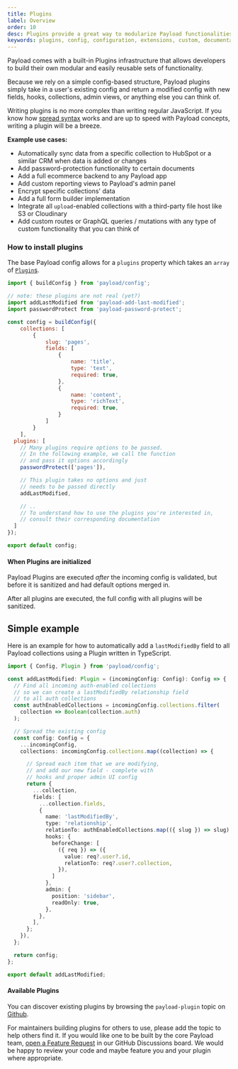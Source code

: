 ```yaml
---
title: Plugins
label: Overview
order: 10
desc: Plugins provide a great way to modularize Payload functionalities into easy-to-use enhancements and extensions of your Payload apps.
keywords: plugins, config, configuration, extensions, custom, documentation, Content Management System, cms, headless, javascript, node, react, express
---
```


Payload comes with a built-in Plugins infrastructure that allows developers to build their own modular and easily reusable sets of functionality.

<Banner type="success">
	Because we rely on a simple config-based structure, Payload plugins simply take in a user's existing config and return a modified config with new fields, hooks, collections, admin views, or anything else you can think of.
</Banner>

Writing plugins is no more complex than writing regular JavaScript. If you know how [spread syntax](https://developer.mozilla.org/en-US/docs/Web/JavaScript/Reference/Operators/Spread_syntax) works and are up to speed with Payload concepts, writing a plugin will be a breeze.

**Example use cases:**

- Automatically sync data from a specific collection to HubSpot or a similar CRM when data is added or changes
- Add password-protection functionality to certain documents
- Add a full ecommerce backend to any Payload app
- Add custom reporting views to Payload's admin panel
- Encrypt specific collections' data
- Add a full form builder implementation
- Integrate all `upload`-enabled collections with a third-party file host like S3 or Cloudinary
- Add custom routes or GraphQL queries / mutations with any type of custom functionality that you can think of

### How to install plugins

The base Payload config allows for a `plugins` property which takes an `array` of [`Plugin`s](https://github.com/payloadcms/payload/blob/master/src/config/types.ts#L21).

```js
import { buildConfig } from 'payload/config';

// note: these plugins are not real (yet?)
import addLastModified from 'payload-add-last-modified';
import passwordProtect from 'payload-password-protect';

const config = buildConfig({
	collections: [
		{
			slug: 'pages',
			fields: [
				{
					name: 'title',
					type: 'text',
					required: true,
				},
				{
					name: 'content',
					type: 'richText',
					required: true,
				}
			]
		}
	],
  plugins: [
    // Many plugins require options to be passed.
    // In the following example, we call the function
    // and pass it options accordingly
    passwordProtect(['pages']),

    // This plugin takes no options and just
    // needs to be passed directly
    addLastModified,

    // ..
    // To understand how to use the plugins you're interested in,
    // consult their corresponding documentation
  ]
});

export default config;
```

#### When Plugins are initialized

Payload Plugins are executed _after_ the incoming config is validated, but before it is sanitized and had default options merged in.

After all plugins are executed, the full config with all plugins will be sanitized.

## Simple example

Here is an example for how to automatically add a `lastModifiedBy` field to all Payload collections using a Plugin written in TypeScript.

```ts
import { Config, Plugin } from 'payload/config';

const addLastModified: Plugin = (incomingConfig: Config): Config => {
  // Find all incoming auth-enabled collections
  // so we can create a lastModifiedBy relationship field
  // to all auth collections
  const authEnabledCollections = incomingConfig.collections.filter(
    collection => Boolean(collection.auth)
  );

  // Spread the existing config
  const config: Config = {
    ...incomingConfig,
    collections: incomingConfig.collections.map((collection) => {

      // Spread each item that we are modifying,
      // and add our new field - complete with
      // hooks and proper admin UI config
      return {
        ...collection,
        fields: [
          ...collection.fields,
          {
            name: 'lastModifiedBy',
            type: 'relationship',
            relationTo: authEnabledCollections.map(({ slug }) => slug),
            hooks: {
              beforeChange: [
                ({ req }) => ({
                  value: req?.user?.id,
                  relationTo: req?.user?.collection,
                }),
              ]
            },
            admin: {
              position: 'sidebar',
              readOnly: true,
            },
          },
        ],
      };
    }),
  };

  return config;
};

export default addLastModified;
```

#### Available Plugins

You can discover existing plugins by browsing the `payload-plugin` topic on [Github](https://github.com/topics/payload-plugin).

For maintainers building plugins for others to use, please add the topic to help others find it. If you would like one to be built by the core Payload team, [open a Feature Request](https://github.com/payloadcms/payload/discussions) in our GitHub Discussions board. We would be happy to review your code and maybe feature you and your plugin where appropriate.
